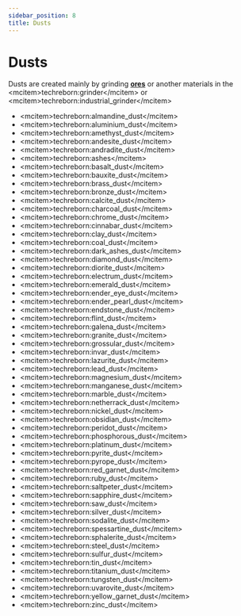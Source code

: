```yaml
---
sidebar_position: 8
title: Dusts
---
```


<ItemImage file="almandine_dust" alt="Dusts" size="200" />

# Dusts

Dusts are created mainly by grinding **[ores](/world_generation/ore)** or another materials in the \<mcitem\>techreborn:grinder\</mcitem\> 
or \<mcitem\>techreborn:industrial_grinder\</mcitem\>

- \<mcitem\>techreborn:almandine_dust\</mcitem\>
- \<mcitem\>techreborn:aluminium_dust\</mcitem\>
- \<mcitem\>techreborn:amethyst_dust\</mcitem\>
- \<mcitem\>techreborn:andesite_dust\</mcitem\>
- \<mcitem\>techreborn:andradite_dust\</mcitem\>
- \<mcitem\>techreborn:ashes\</mcitem\>
- \<mcitem\>techreborn:basalt_dust\</mcitem\>
- \<mcitem\>techreborn:bauxite_dust\</mcitem\>
- \<mcitem\>techreborn:brass_dust\</mcitem\>
- \<mcitem\>techreborn:bronze_dust\</mcitem\>
- \<mcitem\>techreborn:calcite_dust\</mcitem\>
- \<mcitem\>techreborn:charcoal_dust\</mcitem\>
- \<mcitem\>techreborn:chrome_dust\</mcitem\>
- \<mcitem\>techreborn:cinnabar_dust\</mcitem\>
- \<mcitem\>techreborn:clay_dust\</mcitem\>
- \<mcitem\>techreborn:coal_dust\</mcitem\>
- \<mcitem\>techreborn:dark_ashes_dust\</mcitem\>
- \<mcitem\>techreborn:diamond_dust\</mcitem\>
- \<mcitem\>techreborn:diorite_dust\</mcitem\>
- \<mcitem\>techreborn:electrum_dust\</mcitem\>
- \<mcitem\>techreborn:emerald_dust\</mcitem\>
- \<mcitem\>techreborn:ender_eye_dust\</mcitem\>
- \<mcitem\>techreborn:ender_pearl_dust\</mcitem\>
- \<mcitem\>techreborn:endstone_dust\</mcitem\>
- \<mcitem\>techreborn:flint_dust\</mcitem\>
- \<mcitem\>techreborn:galena_dust\</mcitem\>
- \<mcitem\>techreborn:granite_dust\</mcitem\>
- \<mcitem\>techreborn:grossular_dust\</mcitem\>
- \<mcitem\>techreborn:invar_dust\</mcitem\>
- \<mcitem\>techreborn:lazurite_dust\</mcitem\>
- \<mcitem\>techreborn:lead_dust\</mcitem\>
- \<mcitem\>techreborn:magnesium_dust\</mcitem\>
- \<mcitem\>techreborn:manganese_dust\</mcitem\>
- \<mcitem\>techreborn:marble_dust\</mcitem\>
- \<mcitem\>techreborn:netherrack_dust\</mcitem\>
- \<mcitem\>techreborn:nickel_dust\</mcitem\>
- \<mcitem\>techreborn:obsidian_dust\</mcitem\>
- \<mcitem\>techreborn:peridot_dust\</mcitem\>
- \<mcitem\>techreborn:phosphorous_dust\</mcitem\>
- \<mcitem\>techreborn:platinum_dust\</mcitem\>
- \<mcitem\>techreborn:pyrite_dust\</mcitem\>
- \<mcitem\>techreborn:pyrope_dust\</mcitem\>
- \<mcitem\>techreborn:red_garnet_dust\</mcitem\>
- \<mcitem\>techreborn:ruby_dust\</mcitem\>
- \<mcitem\>techreborn:saltpeter_dust\</mcitem\>
- \<mcitem\>techreborn:sapphire_dust\</mcitem\>
- \<mcitem\>techreborn:saw_dust\</mcitem\>
- \<mcitem\>techreborn:silver_dust\</mcitem\>
- \<mcitem\>techreborn:sodalite_dust\</mcitem\>
- \<mcitem\>techreborn:spessartine_dust\</mcitem\>
- \<mcitem\>techreborn:sphalerite_dust\</mcitem\>
- \<mcitem\>techreborn:steel_dust\</mcitem\>
- \<mcitem\>techreborn:sulfur_dust\</mcitem\>
- \<mcitem\>techreborn:tin_dust\</mcitem\>
- \<mcitem\>techreborn:titanium_dust\</mcitem\>
- \<mcitem\>techreborn:tungsten_dust\</mcitem\>
- \<mcitem\>techreborn:uvarovite_dust\</mcitem\>
- \<mcitem\>techreborn:yellow_garnet_dust\</mcitem\>
- \<mcitem\>techreborn:zinc_dust\</mcitem\>
